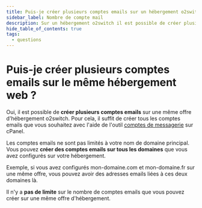 ```yaml
---
title: Puis-je créer plusieurs comptes emails sur un hébergement o2switch ?
sidebar_label: Nombre de compte mail
description: Sur un hébergement o2switch il est possible de créer plusieurs comptes emails, il n'y a pas de limite
hide_table_of_contents: true
tags:
  - questions
---
```

# Puis-je créer plusieurs comptes emails sur le même hébergement web ?

Oui, il est possible de **créer plusieurs comptes emails** sur une même offre d'hébergement o2switch. Pour cela, il
suffit de créer tous les comptes emails que vous souhaitez avec l'aide de l'outil [comptes de
messagerie](/cpanel/emails/adresse-email) sur cPanel. 

Les comptes emails ne sont pas limités à votre nom de domaine principal. Vous pouvez **créer des comptes emails sur tous
les domaines** que vous avez configurés sur votre hébergement.

Exemple, si vous avez configurés mon-domaine.com et mon-domaine.fr sur une même offre, vous pouvez avoir des adresses
emails liées à ces deux domaines là. 

Il n'y a **pas de limite** sur le nombre de comptes emails que vous pouvez créer sur une même offre d'hébergement. 